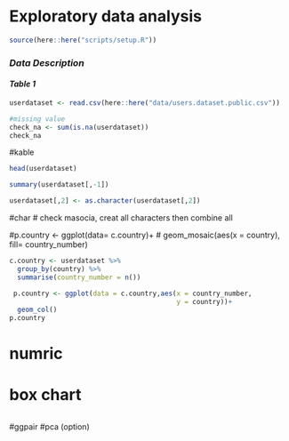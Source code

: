 # Exploratory data analysis

```r
source(here::here("scripts/setup.R"))
```

### *Data Description*
#### *Table 1*
```r
userdataset <- read.csv(here::here("data/users.dataset.public.csv"))

```

```r
#missing value
check_na <- sum(is.na(userdataset))
check_na
```
#kable
```r
head(userdataset)
```

```r
summary(userdataset[,-1])
```
```r
userdataset[,2] <- as.character(userdataset[,2])
```

#char
# check masocia, creat all characters then combine all


#p.country <- ggplot(data= c.country)+
#  geom_mosaic(aes(x = country), fill= country_number)
```r

c.country <- userdataset %>% 
  group_by(country) %>%
  summarise(country_number = n())

```
```r
 p.country <- ggplot(data = c.country,aes(x = country_number, 
                                          y = country))+
  geom_col()
p.country
```
# numric
# box chart 
```r

```

#ggpair
#pca (option)